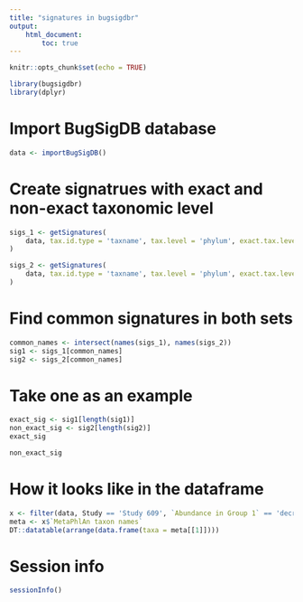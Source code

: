 ```yaml
---
title: "signatures in bugsigdbr"
output: 
    html_document:
        toc: true
---
```


```r
knitr::opts_chunk$set(echo = TRUE)
```

```r
library(bugsigdbr)
library(dplyr)
```

# Import BugSigDB database

```r
data <- importBugSigDB()
```

# Create signatrues with exact and non-exact taxonomic level

```r
sigs_1 <- getSignatures(
    data, tax.id.type = 'taxname', tax.level = 'phylum', exact.tax.level = TRUE
)

sigs_2 <- getSignatures(
    data, tax.id.type = 'taxname', tax.level = 'phylum', exact.tax.level = FALSE
)

```

# Find common signatures in both sets

```r
common_names <- intersect(names(sigs_1), names(sigs_2))
sig1 <- sigs_1[common_names]
sig2 <- sigs_2[common_names]
```

# Take one as an example

```r
exact_sig <- sig1[length(sig1)]
non_exact_sig <- sig2[length(sig2)]
exact_sig
```

```r
non_exact_sig
```

# How it looks like in the dataframe

```r
x <- filter(data, Study == 'Study 609', `Abundance in Group 1` == 'decreased')
meta <- x$`MetaPhlAn taxon names`
DT::datatable(arrange(data.frame(taxa = meta[[1]])))
```

# Session info

```r
sessionInfo()
```



